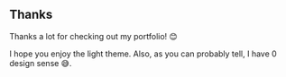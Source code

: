 ## Thanks

Thanks a lot for checking out my portfolio! 😊 

I hope you enjoy the light theme.
Also, as you can probably tell, I have 0 design sense 😅.
